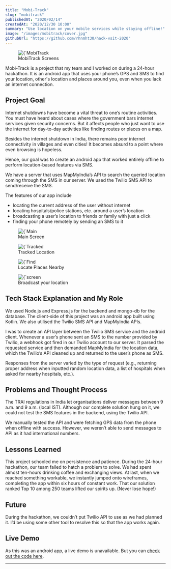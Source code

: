 ```yaml
---
title: "Mobi-Track"
slug: "mobitrack"
publishedAt: "2020/02/14"
createdAt: "2020/12/30 10:00"
summary: "Use location on your mobile services while staying offline!"
image: "/images/mobitrack/cover.jpg"
githubUrl: "https://github.com/rhnmht30/hack-vsit-2020"
---
```


<figure>
	<div className="flex shadow-lg">
		<Image
			className="rounded"
			alt={`MobiTrack showcase`}
			src={`/images/mobitrack/showcase.jpg`}
			width={1080}
			height={720}
		/>
	</div>
	<figcaption>MobiTrack Screens</figcaption>
</figure>

Mobi-Track is a project that my team and I worked on during a 24-hour hackathon. It is an android app that uses your phone’s GPS and SMS to find your location, other's location and places around you, even when you lack an internet connection.

## Project Goal

Internet shutdowns have become a vital threat to one’s routine activities. You must have heard about cases where the government bars internet services given security concerns. But it affects people who just want to use the internet for day-to-day activities like finding routes or places on a map.

Besides the internet shutdown in India, there remains poor internet connectivity in villages and even cities! It becomes absurd to a point where even browsing is hopeless.

Hence, our goal was to create an android app that worked entirely offline to perform location-based features via SMS.

We have a server that uses MapMyIndia’s API to search the queried location coming through the SMS in our server. We used the Twilio SMS API to send/receive the SMS.

The features of our app include

- locating the current address of the user without internet
- locating hospitals/police stations, etc. around a user’s location
- broadcasting a user’s location to friends or family with just a click
- finding your phone remotely by sending an SMS to it

<div className="flex space-x-1 justify-center items-center">
	<figure>
		<div className="flex rounded shadow-lg">
			<Image
				className="rounded"
				alt={`Main screen`}
				src={`/images/mobitrack/homescreen.jpg`}
				width={525}
				height={920}
			/>
		</div>
		<figcaption>Main Screen</figcaption>
	</figure>
	<figure>
		<div className="flex shadow-lg">
			<Image
				className="rounded"
				alt={`Tracked Location`}
				src={`/images/mobitrack/tracked-location.jpg`}
				width={523}
				height={920}
			/>
		</div>
		<figcaption>Tracked Location</figcaption>
	</figure>
</div>

<div className="flex space-x-1 justify-center items-center">
	<figure>
		<div className="flex rounded shadow-lg">
			<Image
				className="rounded"
				alt={`Find Places Nearby`}
				src={`/images/mobitrack/nearby.jpg`}
				width={520}
				height={920}
			/>
		</div>
		<figcaption>Locate Places Nearby</figcaption>
	</figure>
	<figure>
		<div className="flex rounded shadow-lg">
			<Image
				className="rounded"
				alt={`screen for broadcast`}
				src={`/images/mobitrack/broadcast.jpg`}
				width={525}
				height={920}
			/>
		</div>
		<figcaption>Broadcast your location</figcaption>
	</figure>
</div>

## Tech Stack Explanation and My Role

We used Node.js and Express.js for the backend and mongo-db for the database. The client-side of this project was an android app built using Kotlin. We also utilised the Twilio SMS API and MapMyIndia APIs.

I was to create an API layer between the Twilio SMS service and the android client. Whenever a user’s phone sent an SMS to the number provided by Twilio, a webhook got fired in our Twilio account to our server. It parsed the requested service and then demanded MapMyIndia for the location data, which the Twilio’s API cleaned up and returned to the user’s phone as SMS.

Responses from the server varied by the type of request (e.g., returning proper address when inputted random location data, a list of hospitals when asked for nearby hospitals, etc.).

## Problems and Thought Process

The TRAI regulations in India let organisations deliver messages between 9 a.m. and 9 a.m. (local IST). Although our complete solution hung on it, we could not test the SMS features in the backend, using the Twilio API.

We manually tested the API and were fetching GPS data from the phone when offline with success. However, we weren’t able to send messages to API as it had international numbers.

## Lessons Learned

This project schooled me on persistence and patience. During the 24-hour hackathon, our team failed to hatch a problem to solve. We had spent almost ten-hours drinking coffee and exchanging views. At last, when we reached something workable, we instantly jumped onto wireframes, completing the app within six hours of constant work. That our solution ranked Top 10 among 250 teams lifted our spirits up. (Never lose hope!)

## Future

During the hackathon, we couldn’t put Twilio API to use as we had planned it. I’d be using some other tool to resolve this so that the app works again.

## Live Demo

As this was an android app, a live demo is unavailable. But you can [check out the code here](https://github.com/rhnmht30/hack-vsit-2020).

<hr />
